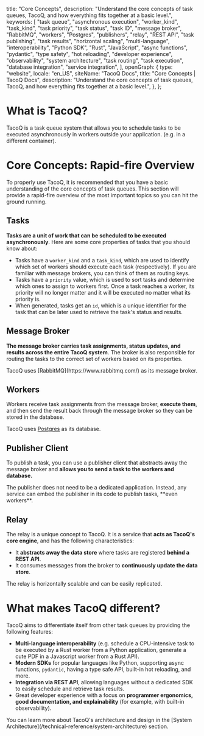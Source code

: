  title: "Core Concepts",
  description:
    "Understand the core concepts of task queues, TacoQ, and how everything fits together at a basic level.",
  keywords: [
    "task queue",
    "asynchronous execution",
    "worker_kind",
    "task_kind",
    "task priority",
    "task status",
    "task ID",
    "message broker",
    "RabbitMQ",
    "workers",
    "Postgres",
    "publishers",
    "relay",
    "REST API",
    "task publishing",
    "task results",
    "horizontal scaling",
    "multi-language",
    "interoperability",
    "Python SDK",
    "Rust",
    "JavaScript",
    "async functions",
    "pydantic",
    "type safety",
    "hot reloading",
    "developer experience",
    "observability",
    "system architecture",
    "task routing",
    "task execution",
    "database integration",
    "service integration",
  ],
  openGraph: {
    type: "website",
    locale: "en_US",
    siteName: "TacoQ Docs",
    title: "Core Concepts | TacoQ Docs",
    description:
      "Understand the core concepts of task queues, TacoQ, and how everything fits together at a basic level.",
  },
};

# What is TacoQ?

TacoQ is a task queue system that allows you to schedule tasks to be executed
asynchronously in workers outside your application. (e.g. in a different container).

# Core Concepts: Rapid-fire Overview

To properly use TacoQ, it is recommended that you have a basic understanding
of the core concepts of task queues. This section will provide a rapid-fire
overview of the most important topics so you can hit the ground running.

## Tasks

**Tasks are a unit of work that can be scheduled to be executed asynchronously**.
Here are some core properties of tasks that you should know about:

- Tasks have a `worker_kind` and a `task_kind`, which are used to identify
  which set of workers should execute each task (respectively). If you are
  familiar with message brokers, you can think of them as routing keys.
- Tasks have a `priority` value, which is used to sort tasks and determine which
  ones to assign to workers first. Once a task reaches a worker, its priority
  will no longer matter and it will be executed no matter what its priority is.
- When generated, tasks get an `id`, which is a unique identifier for the task
  that can be later used to retrieve the task's status and results.
  
## Message Broker

**The message broker carries task assignments, status updates, and results across the
entire TacoQ system**. The broker is also responsible for routing the tasks to the
correct set of workers based on its properties.

<Note>
  TacoQ uses [RabbitMQ](https://www.rabbitmq.com/) as its message broker.
</Note>

## Workers

Workers receive task assignments from the message broker, **execute them**, and then
send the result back through the message broker so they can be stored in the database.

<Note>

TacoQ uses [Postgres](https://www.postgresql.org/) as its database.

</Note>

## Publisher Client

To publish a task, you can use a publisher client that abstracts away the 
message broker and **allows you to send a task to the workers and database.**

<Tip>
  The publisher does not need to be a dedicated application. Instead, any
  service can embed the publisher in its code to publish tasks, **even workers**.
</Tip>

## Relay

The relay is a unique concept to TacoQ. It is a service that **acts as TacoQ's
core engine**, and has the following characteristics:

- It **abstracts away the data store** where tasks are registered **behind a REST API**.
- It consumes messages from the broker to **continuously update the data store**.

<Note>
  The relay is horizontally scalable and can be easily replicated.
</Note>

# What makes TacoQ different?

TacoQ aims to differentiate itself from other task queues by providing the
following features:

- **Multi-language interoperability** (e.g. schedule a CPU-intensive task to be
  executed by a Rust worker from a Python application, generate a cute PDF
  in a Javascript worker from a Rust API).
- **Modern SDKs** for popular languages like Python, supporting async functions,
  `pydantic`, having a type safe API, built-in hot reloading, and more.
- **Integration via REST API**, allowing languages without a dedicated SDK to
  easily schedule and retrieve task results.
- Great developer experience with a focus on **programmer ergonomics, good
  documentation, and explainability** (for example, with built-in observability).

<Tip>
  You can learn more about TacoQ's architecture and design in the [System
  Architecture](/technical-reference/system-architecture) section.
</Tip>
